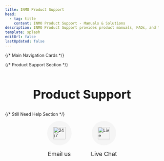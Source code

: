 ```yaml
---
title: INMO Product Support
head:
  - tag: title
    content: INMO Product Support - Manuals & Solutions
description: INMO Product Support provides product manuals, FAQs, and technical support to help you solve problems you may encounter.
template: splash
editUrl: false
lastUpdated: false
---
```



{/* Main Navigation Cards */}
<CardGrid>
  <LinkCard 
    title="Orders"
    icon="document"
    href="/orders/"
  />
  <LinkCard 
    title="Manuals & Downloads"
    icon="open-book"
    href="/manuals/"
  />
  <LinkCard 
    title="Develop"
    icon="setting"
    href="/develop/"
  />
  <LinkCard 
    title="Warranty"
    icon="shield"
    href="https://www.inmoxr.com/pages/warranty-notice"
  />
</CardGrid>

{/* Product Support Section */}
<div style="margin-top: 4rem; text-align: center;">
  <h2 style="font-size: 2.5rem; margin-bottom: 2rem;">Product Support</h2>
  
  <CardGrid>
    <ProductCard 
      title="INMO Air3"
      image="/images/products/inmo-air3-800x400.png"
      href="/air3/"
    />
    <ProductCard 
      title="INMO GO2"
      image="/images/products/inmo-go2-800x400.png"
      href="/go2/"
    />
    <ProductCard 
      title="INMO Air2"
      image="/images/products/inmo-air2-800x400.png"
      href="/air2/"
    />
    <ProductCard 
      title="INMO GO"
      image="/images/products/inmo-go-800x400.png"
      href="/go/"
    />
  </CardGrid>
</div>

{/* Still Need Help Section */}
<div style="display: flex; justify-content: center; gap: 4rem;">
  <a href="mailto:support@inmoxr.com" style="text-decoration: none; color: inherit;">
    <div style="display: flex; flex-direction: column; align-items: center;">
      <div style="width: 80px; height: 80px; border-radius: 50%; background-color: #f5f5f5; display: flex; justify-content: center; align-items: center; margin-bottom: 1rem;">
        <img src="/icons/24hours.svg" alt="24/7 Support" style="width: 40px; height: 40px;" />
      </div>
      <span style="font-size: 1.2rem;">Email us</span>
    </div>
  </a>
  
  <div style="display: flex; flex-direction: column; align-items: center;">
    <div style="width: 80px; height: 80px; border-radius: 50%; background-color: #f5f5f5; display: flex; justify-content: center; align-items: center; margin-bottom: 1rem;">
      <img src="/icons/livechat.svg" alt="Live Chat" style="width: 40px; height: 40px;" />
    </div>
    <span style="font-size: 1.2rem;">Live Chat</span>
  </div>
  </div>